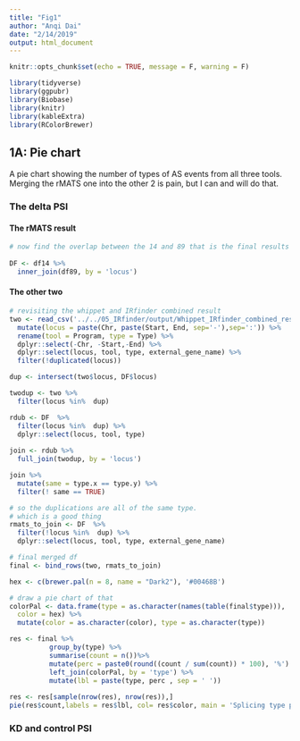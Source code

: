 ```yaml
---
title: "Fig1"
author: "Anqi Dai"
date: "2/14/2019"
output: html_document
--- 
```


```r
knitr::opts_chunk$set(echo = TRUE, message = F, warning = F)
```

```r
library(tidyverse)
library(ggpubr)
library(Biobase)
library(knitr)
library(kableExtra)
library(RColorBrewer)
```

## 1A: Pie chart

A pie chart showing the number of types of AS events from all three tools. Merging the rMATS one into the other 2 is pain, but I can and will do that.

### The delta PSI

#### The rMATS result



```r
# now find the overlap between the 14 and 89 that is the final results
 
DF <- df14 %>%
  inner_join(df89, by = 'locus')
```

#### The other two 
 
```r
# revisiting the whippet and IRfinder combined result
two <- read_csv('../../05_IRfinder/output/Whippet_IRfinder_combined_results_sig_withGeneName.csv') %>%
  mutate(locus = paste(Chr, paste(Start, End, sep='-'),sep=':')) %>%
  rename(tool = Program, type = Type) %>%
  dplyr::select(-Chr, -Start,-End) %>%
  dplyr::select(locus, tool, type, external_gene_name) %>%
  filter(!duplicated(locus)) 
```

```r
dup <- intersect(two$locus, DF$locus)

twodup <- two %>%
  filter(locus %in%  dup)

rdub <- DF  %>%
  filter(locus %in%  dup) %>%
  dplyr::select(locus, tool, type)
  
join <- rdub %>%
  full_join(twodup, by = 'locus')

join %>%
  mutate(same = type.x == type.y) %>%
  filter(! same == TRUE)

# so the duplications are all of the same type.
# which is a good thing
rmats_to_join <- DF  %>%
  filter(!locus %in%  dup) %>%
  dplyr::select(locus, tool, type, external_gene_name)

# final merged df
final <- bind_rows(two, rmats_to_join)
```

```r
hex <- c(brewer.pal(n = 8, name = "Dark2"), '#00468B')

# draw a pie chart of that
colorPal <- data.frame(type = as.character(names(table(final$type))), 
  color = hex) %>% 
  mutate(color = as.character(color), type = as.character(type))

res <- final %>%
          group_by(type) %>%
          summarise(count = n())%>%
          mutate(perc = paste0(round((count / sum(count)) * 100), '%') ) %>%
          left_join(colorPal, by = 'type') %>%
          mutate(lbl = paste(type, perc , sep = ' '))
  
res <- res[sample(nrow(res), nrow(res)),]
pie(res$count,labels = res$lbl, col= res$color, main = 'Splicing type pie chart in SIG events')

```

### KD and control PSI

```r


```

